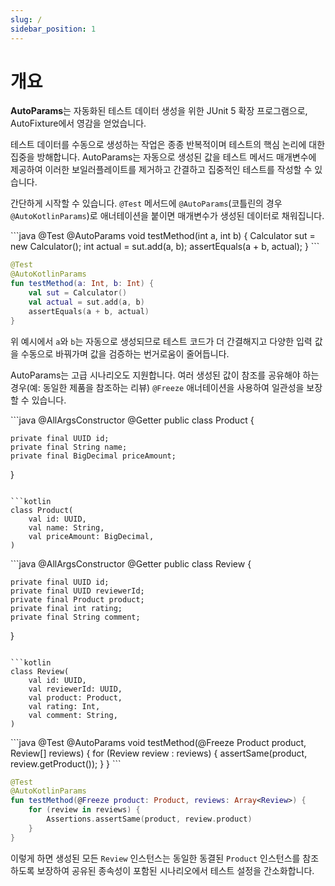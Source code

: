 ```yaml
---
slug: /
sidebar_position: 1
---
```



# 개요

**AutoParams**는 자동화된 테스트 데이터 생성을 위한 JUnit 5 확장 프로그램으로, AutoFixture에서 영감을 얻었습니다.

테스트 데이터를 수동으로 생성하는 작업은 종종 반복적이며 테스트의 핵심 논리에 대한 집중을 방해합니다. AutoParams는 자동으로 생성된 값을 테스트 메서드 매개변수에 제공하여 이러한 보일러플레이트를 제거하고 간결하고 집중적인 테스트를 작성할 수 있습니다.

간단하게 시작할 수 있습니다. `@Test` 메서드에 `@AutoParams`(코틀린의 경우 `@AutoKotlinParams`)로 애너테이션을 붙이면 매개변수가 생성된 데이터로 채워집니다.

<JavaKotlinCodeBlock>
```java
@Test
@AutoParams
void testMethod(int a, int b) {
    Calculator sut = new Calculator();
    int actual = sut.add(a, b);
    assertEquals(a + b, actual);
}
```

```kotlin
@Test
@AutoKotlinParams
fun testMethod(a: Int, b: Int) {
    val sut = Calculator()
    val actual = sut.add(a, b)
    assertEquals(a + b, actual)
}
```
</JavaKotlinCodeBlock>

위 예시에서 `a`와 `b`는 자동으로 생성되므로 테스트 코드가 더 간결해지고 다양한 입력 값을 수동으로 바꿔가며 값을 검증하는 번거로움이 줄어듭니다.

AutoParams는 고급 시나리오도 지원합니다. 여러 생성된 값이 참조를 공유해야 하는 경우(예: 동일한 제품을 참조하는 리뷰) `@Freeze` 애너테이션을 사용하여 일관성을 보장할 수 있습니다.

<JavaKotlinCodeBlock>
```java
@AllArgsConstructor
@Getter
public class Product {

    private final UUID id;
    private final String name;
    private final BigDecimal priceAmount;
}
```

```kotlin
class Product(
    val id: UUID,
    val name: String,
    val priceAmount: BigDecimal,
)
```
</JavaKotlinCodeBlock>

<JavaKotlinCodeBlock>
```java
@AllArgsConstructor
@Getter
public class Review {
    
    private final UUID id;
    private final UUID reviewerId;
    private final Product product;
    private final int rating;
    private final String comment;
}
```

```kotlin
class Review(
    val id: UUID,
    val reviewerId: UUID,
    val product: Product,
    val rating: Int,
    val comment: String,
)
```
</JavaKotlinCodeBlock>

<JavaKotlinCodeBlock>
```java
@Test
@AutoParams
void testMethod(@Freeze Product product, Review[] reviews) {
    for (Review review : reviews) {
        assertSame(product, review.getProduct());
    }
}
```

```kotlin
@Test
@AutoKotlinParams
fun testMethod(@Freeze product: Product, reviews: Array<Review>) {
    for (review in reviews) {
        Assertions.assertSame(product, review.product)
    }
}
```
</JavaKotlinCodeBlock>

이렇게 하면 생성된 모든 `Review` 인스턴스는 동일한 동결된 `Product` 인스턴스를 참조하도록 보장하여 공유된 종속성이 포함된 시나리오에서 테스트 설정을 간소화합니다.
